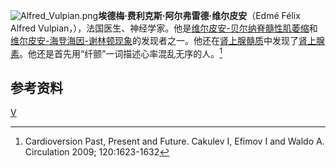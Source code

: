 [[Image:Alfred_Vulpian.png|thumb]]'''埃德梅·费利克斯·阿尔弗雷德·维尔皮安'''（Edmé Félix Alfred Vulpian，{{bd|1826年|1月5日|1887年|5月18日}}），法国医生、神经学家。他是[[维尔皮安-贝尔纳脊髓性肌萎缩|维尔皮安-贝尔纳脊髓性肌萎缩]]和[[维尔皮安-海登海因-谢林顿现象|维尔皮安-海登海因-谢林顿现象]]的发现者之一。他还在[[肾上腺髓质|肾上腺髓质]]中发现了[[肾上腺素|肾上腺素]]。他还是首先用“纤颤”一词描述心率混乱无序的人。<ref>Cardioversion Past, Present and Future. Cakulev I, Efimov I and Waldo A. Circulation 2009; 120:1623-1632</ref>

==参考资料==
{{reflist}}

{{Authority control}}
[[Category:法國醫學家|V]]